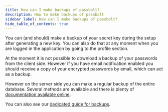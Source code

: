 ```yaml
---
title: How can I make backups of passbolt?
description: How to make backups of passbolt
sidebar_label: How can I make backups of passbolt?
hide_table_of_contents: true
---
```


You can (and should) make a backup of your secret key during the setup after generating a new key. You can also do that at any moment when you are logged in the application by going to the profile section.

At the moment it is not possible to download a backup of your passwords from the client side. However if you have email notification enabled you should receive a copy of your encrypted passwords by email, which can act as a backup.

However on the server side you can make a regular backup of the entire database. Several methods are available and there is plenty of [documentation available online](http://dev.mysql.com/doc/refman/5.7/en/backup-methods.html).

You can also see our [dedicated guide for backups](/hosting/backup).